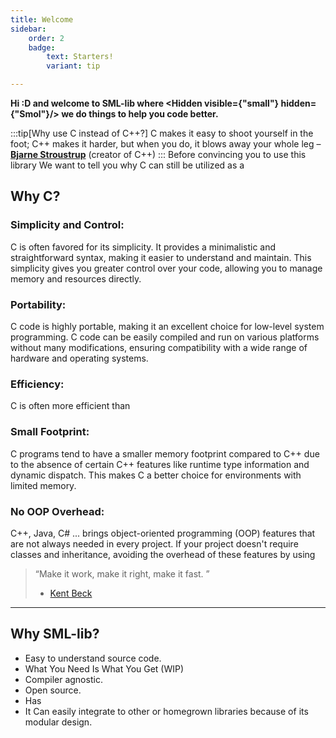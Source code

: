 ```yaml
---
title: Welcome
sidebar:
    order: 2
    badge:
        text: Starters!
        variant: tip

---
```


<b>Hi \:D and welcome to SML-lib where <Hidden visible={"small"} hidden={"Smol"}/> we do things to help you code better.</b>

:::tip[Why use C instead of C++?]
C makes it easy to shoot yourself in the foot; C++ makes it harder, but when you do, it blows away your whole leg – [**Bjarne Stroustrup**](https://tr.wikipedia.org/wiki/Bjarne_Stroustrup) (creator of C++)
:::
Before convincing you to use this library We want to tell you why C can still be utilized as a <Hidden visible="modern language" hidden="It's not perfect tho"/>.

## Why C?
### Simplicity and Control:
C is often favored for its simplicity. It provides a minimalistic and straightforward syntax, making it easier to understand and maintain. This simplicity gives you greater control over your code, allowing you to manage memory and resources directly.

### Portability:
C code is highly portable, making it an excellent choice for low-level system programming. C code can be easily compiled and run on various platforms without many modifications, ensuring compatibility with a wide range of hardware and operating systems.

### Efficiency:
C is often more efficient than <Hidden visible="C++" hidden="If you use C/Cpp or even Rust poorly, even pure Python will outperform it"/> in terms of code execution speed and memory usage. This can be crucial in scenarios where every resource counts, such as embedded systems or real-time applications.

### Small Footprint:
C programs tend to have a smaller memory footprint compared to C++ due to the absence of certain C++ features like runtime type information and dynamic dispatch. This makes C a better choice for environments with limited memory.

### No OOP Overhead:
C++, Java, C# ... brings object-oriented programming (OOP) features that are not always needed in every project. If your project doesn't require classes and inheritance, avoiding the overhead of these features by using <Hidden visible="C" hidden="or any functional/procedural/array-based language"/> can be more efficient.
>    “Make it work, make it right, make it fast. ”
>  - [Kent Beck](https://tr.wikipedia.org/wiki/Kent_Beck)

<Hidden visible="OOP" hidden="Object Oriented Programming"/> or not to <Hidden visible="P" hidden="Functional Programming"/> this is the question for most programmers who are starting out in their journey.
And today's tech influences are not doing them a favor. In the end it's not about the language or the framework, it's about getting <Hidden visible={"stuff"} hidden={"sh*t"}/> done and making it fast. If you are conformable with Java and you are getting paid, more power to you. But if you need the edge over your peers here is the <b>way</b>.

---

## Why SML-lib?

- Easy to understand source code.
- What You Need Is What You Get (WIP)
- Compiler agnostic.
- Open source.
- Has <Hidden visible="awesome" hidden="robust"/> documentation. (<Hidden visible="WIP" hidden="You can help it by expanding it :D"/>)
- It Can easily integrate to other or homegrown libraries because of its modular design.